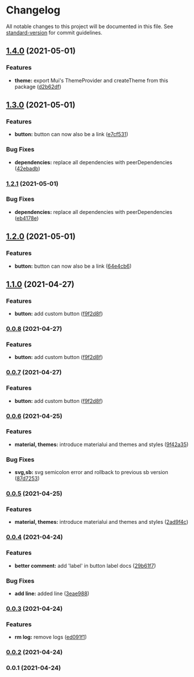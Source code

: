 
<Meta title="Welcome/Changelog" />


# Changelog

All notable changes to this project will be documented in this file. See [standard-version](https://github.com/conventional-changelog/standard-version) for commit guidelines.

## [1.4.0](https://github.com/vighnesh153/react-toolkit/compare/v1.3.0...v1.4.0) (2021-05-01)


### Features

* **theme:** export Mui's ThemeProvider and createTheme from this package ([d2b62df](https://github.com/vighnesh153/react-toolkit/commit/d2b62df24da1f1968453f0963db7707f38c54ba4))

## [1.3.0](https://github.com/vighnesh153/react-toolkit/compare/v1.1.0...v1.3.0) (2021-05-01)


### Features

* **button:** button can now also be a link ([e7cf531](https://github.com/vighnesh153/react-toolkit/commit/e7cf5316fdb9f27d6a4c0491ea18da1d204b3d06))


### Bug Fixes

* **dependencies:** replace all dependencies with peerDependencies ([42ebadb](https://github.com/vighnesh153/react-toolkit/commit/42ebadbec7ea995c044f2c30591142e3deae9f8a))

### [1.2.1](https://github.com/vighnesh153/react-toolkit/compare/v1.2.0...v1.2.1) (2021-05-01)


### Bug Fixes

* **dependencies:** replace all dependencies with peerDependencies ([eb4178e](https://github.com/vighnesh153/react-toolkit/commit/eb4178ecbd150e6e7434137086caef2da10b1225))

## [1.2.0](https://github.com/vighnesh153/react-toolkit/compare/v1.1.0...v1.2.0) (2021-05-01)


### Features

* **button:** button can now also be a link ([64e4cb6](https://github.com/vighnesh153/react-toolkit/commit/64e4cb690bae61130cc80d0cb9b9476a22791b6a))

## [1.1.0](https://github.com/vighnesh153/react-toolkit/compare/v0.0.6...v1.1.0) (2021-04-27)


### Features

* **button:** add custom button ([f9f2d8f](https://github.com/vighnesh153/react-toolkit/commit/f9f2d8fbe2a8a092419c9f49f0bbdfbf6b6d4cf9))

### [0.0.8](https://github.com/vighnesh153/react-toolkit/compare/v0.0.6...v0.0.8) (2021-04-27)


### Features

* **button:** add custom button ([f9f2d8f](https://github.com/vighnesh153/react-toolkit/commit/f9f2d8fbe2a8a092419c9f49f0bbdfbf6b6d4cf9))

### [0.0.7](https://github.com/vighnesh153/react-toolkit/compare/v0.0.6...v0.0.7) (2021-04-27)


### Features

* **button:** add custom button ([f9f2d8f](https://github.com/vighnesh153/react-toolkit/commit/f9f2d8fbe2a8a092419c9f49f0bbdfbf6b6d4cf9))

### [0.0.6](https://github.com/vighnesh153/react-toolkit/compare/v0.0.4...v0.0.6) (2021-04-25)


### Features

* **material, themes:** introduce materialui and themes and styles ([9f42a35](https://github.com/vighnesh153/react-toolkit/commit/9f42a35765196100f06326c5c83cb1dcee7eccb8))


### Bug Fixes

* **svg,sb:** svg semicolon error and rollback to previous sb version ([87d7253](https://github.com/vighnesh153/react-toolkit/commit/87d7253f20172ac6fdf973aefdfebc53e1d02fa8))

### [0.0.5](https://github.com/vighnesh153/react-toolkit/compare/v0.0.4...v0.0.5) (2021-04-25)


### Features

* **material, themes:** introduce materialui and themes and styles ([2ad9f4c](https://github.com/vighnesh153/react-toolkit/commit/2ad9f4c7b354080be2b34ff99f11d3d284fb5ba6))

### [0.0.4](https://github.com/vighnesh153/react-toolkit/compare/v0.0.3...v0.0.4) (2021-04-24)


### Features

* **better comment:** add 'label' in button label docs ([29b61f7](https://github.com/vighnesh153/react-toolkit/commit/29b61f75985e96494bc021f71ee0f0e363bb9b14))


### Bug Fixes

* **add line:** added line ([3eae988](https://github.com/vighnesh153/react-toolkit/commit/3eae988b62ba576fa35fb5a008c83b7322b34b60))

### [0.0.3](https://github.com/vighnesh153/react-toolkit/compare/v0.0.2...v0.0.3) (2021-04-24)


### Features

* **rm log:** remove logs ([ed091f1](https://github.com/vighnesh153/react-toolkit/commit/ed091f12779d83a100dd26a91408f1dca3071e93))

### [0.0.2](https://github.com/vighnesh153/react-toolkit/compare/v0.0.1...v0.0.2) (2021-04-24)

### 0.0.1 (2021-04-24)
